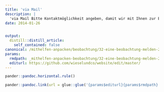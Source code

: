 ```yaml
---
title: 'via Mail'
description: |
  'via Mail Bitte Kontaktmöglichkeit angeben, damit wir mit Ihnen zur Beobachtung Rücksprache nehmen können. Es ist für uns sehr hilfreich, wenn wir mit Ihnen zur Beobachtung Rücksprache nehmen können. Wir bitten deshalb um eine Kontaktinformation (Name, Tel. oder eMail). Diese Angaben bleiben bei uns und werde nicht für andere Zwecke missbraucht! Damit wir sichergehen können, dass es sich um eine seriöse Beobachtungsmeldung handelt, brauchen wir ein paar Worte welche die Beobachtung beschreibt. Neben der Tierart brauchen können dies Details zum Kleid (Sommer / Winter), Verhalten, Verlässlichkeit der Bestimmung oder Ähnliches sein. Ausserdem wichtig ist der Sichtungszeitpunkt (ungefähr oder genau) und der Ort: Landschaftsnamen, Beschreibungen oder gar die Koordinaten sind sehr erwünscht. '
date: 2014-01-26


output:
  distill::distill_article:
    self_contained: false
canonical: /mithelfen-anpacken/beobachtung/32-eine-beobachtung-melden-2
params:
  rmdpath: _mithelfen-anpacken-beobachtung/32-eine-beobachtung-melden-2/32-eine-beobachtung-melden-2.Rmd
  editurl: https://github.com/wieselundco/website/edit/master/
---
```







```r
pander::pandoc.horizontal.rule()

pander::pandoc.link(url = glue::glue('{params$editurl}{params$rmdpath}'),text = 'Artikel bearbeiten')
```

<!--http://wieselundco.ch/mithelfen-anpacken/beobachtung/32-eine-beobachtung-melden-2-->
